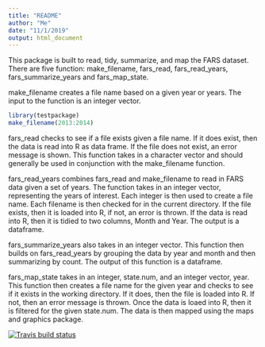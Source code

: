 ```yaml
---
title: "README"
author: "Me"
date: "11/1/2019"
output: html_document
---
```

This package is built to read, tidy, summarize, and map the FARS dataset.  There
are five function: make_filename, fars_read, fars_read_years, fars_summarize_years
and fars_map_state.

make_filename creates a file name based on a given year or years.  The input to 
the function is an integer vector.
```r
library(testpackage)
make_filename(2013:2014)
```

fars_read checks to see if a file exists given a file name.  If it does exist, 
then the data is read into R as data frame.  If the file does not exist, an 
error message is shown.  This function takes in a character vector and
should generally be used in conjunction with the make_filename function.

fars_read_years combines fars_read and make_filename to read in FARS data given
a set of years.  The function takes in an integer vector, representing the years
of interest.  Each integer is then used to create a file name.  Each filename
is then checked for in the current directory.  If the file exists, then it is
loaded into R, if not, an error is thrown.  If the data is read into R, then it 
is tidied to two columns, Month and Year.  The output is a dataframe.

fars_summarize_years also takes in an integer vector.  This function then builds
on fars_read_years by grouping the data by year and month and then summarizing 
by count.  The output of this function is a dataframe.

fars_map_state takes in an integer, state.num, and an integer vector, year. This
function then creates a file name for the given year and checks to see if it 
exists in the working directory.  If it does, then the file is loaded into R. If
not, then an error message is thrown. Once the data is loaed into R, then it is
filtered for the given state.num.  The data is then mapped using the maps and 
graphics package.

  <!-- badges: start -->
  [![Travis build status](https://travis-ci.org/hardisoneverett/testpackage.svg?branch=master)](https://travis-ci.org/hardisoneverett/testpackage)
  <!-- badges: end -->
